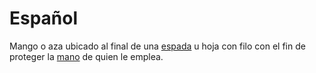 =Español=
Mango o aza ubicado al final de una [[espada]] u hoja con filo con el fin de proteger la [[mano]] de quien le emplea.